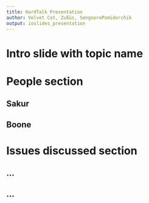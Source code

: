 ```yaml
---
title: HardTalk Presentation
author: Velvet Cat, Zußüs, SengnorePomidorchik
output: ioslides_presentation
---
```


# Intro slide with topic name

# People section

## Sakur

## Boone

# Issues discussed section

## ...

## ...
